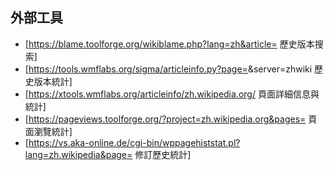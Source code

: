 == 外部工具 ==
* [https://blame.toolforge.org/wikiblame.php?lang=zh&article={{FULLPAGENAMEE}} 歷史版本搜索]
* [https://tools.wmflabs.org/sigma/articleinfo.py?page={{FULLPAGENAMEE}}&server=zhwiki 歷史版本統計]
* [https://xtools.wmflabs.org/articleinfo/zh.wikipedia.org/{{FULLPAGENAMEE}} 頁面詳細信息與統計]
* [https://pageviews.toolforge.org/?project=zh.wikipedia.org&pages={{FULLPAGENAMEE}} 頁面瀏覽統計]
* [https://vs.aka-online.de/cgi-bin/wppagehiststat.pl?lang=zh.wikipedia&page={{FULLPAGENAMEE}} 修訂歷史統計]